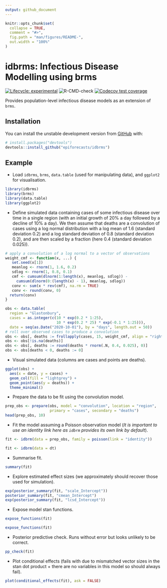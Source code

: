 ```yaml
---
output: github_document
---
```


<!-- README.md is generated from README.Rmd. Please edit that file -->

```r
knitr::opts_chunk$set(
  collapse = TRUE,
  comment = "#>",
  fig.path = "man/figures/README-",
  out.width = "100%"
)
```

# idbrms: Infectious Disease Modelling using brms

[![Lifecycle: experimental](https://img.shields.io/badge/lifecycle-experimental-orange.svg)](https://www.tidyverse.org/lifecycle/#experimental)
![R-CMD-check](https://github.com/epiforecasts/idbrms/workflows/R-CMD-check/badge.svg)
[![Codecov test coverage](https://codecov.io/gh/epiforecasts/brms.ide/branch/master/graph/badge.svg)](https://codecov.io/gh/epiforecasts/brms.ide?branch=master)

Provides population-level infectious disease models as an extension of `brms`.

## Installation

You can install the unstable development version from [GitHub](https://github.com/) with:

```r
# install.packages("devtools")
devtools::install_github("epiforecasts/idbrms")
```

## Example

* Load `idbrms`, `brms`, `data.table` (used for manipulating data), and `ggplot2` for visualisation.

```r
library(idbrms)
library(brms)
library(data.table)
library(ggplot2)
```

* Define simulated data containing cases of some infectious disease over time in a single region (with an initial growth of 20% a day followed by a decline of 10% a day). We then assume that deaths are a convolution of cases using a log normal distribution with a log mean of 1.6 (standard deviation 0.2) and a log standard deviation of 0.8 (standard deviation 0.2), and are then scaled by a fraction (here 0.4 (standard deviation 0.025)).

```r
# apply a convolution of a log normal to a vector of observations
weight_cmf <- function(x, ...) {
   set.seed(x[1])
   meanlog <- rnorm(1, 1.6, 0.2)
   sdlog <- rnorm(1, 0.8, 0.1)
   cmf <- cumsum(dlnorm(1:length(x), meanlog, sdlog)) -
     cumsum(dlnorm(0:(length(x) - 1), meanlog, sdlog))
   conv <- sum(x * rev(cmf), na.rm = TRUE)
   conv <- round(conv, 0)
  return(conv)
}

obs <- data.table(
  region = "Glastonbury", 
  cases = as.integer(c(10 * exp(0.2 * 1:25), 
                       10 * exp(0.2 * 25) * exp(-0.1 * 1:25))),
  date = seq(as.Date("2020-10-01"), by = "days", length.out = 50))
# roll over observed cases to produce a convolution
obs <- obs[, deaths := frollapply(cases, 15, weight_cmf, align = "right")]
obs <- obs[!is.na(deaths)]
obs <- obs[, deaths := round(deaths * rnorm(.N, 0.4, 0.025), 0)]
obs <- obs[deaths < 0, deaths := 0]
```

* Visual simulated data (columns are cases and points are deaths).

```r
ggplot(obs) +
  aes(x = date, y = cases) +
  geom_col(fill = "lightgrey") +
  geom_point(aes(y = deaths)) +
  theme_minimal()
```

* Prepare the data to be fit using the convolution model. 

```r
prep_obs <- prepare(obs, model = "convolution", location = "region",
                    primary = "cases", secondary = "deaths")
head(prep_obs, 10)
```

* Fit the model assuming a Poisson observation model (*It is important to use an identity link here as `idbrm` provides its own link by default*).

```r
fit <- idbrm(data = prep_obs, family = poisson(link = "identity"))
```

```r
fit <- idbrm(data = dt)
```

* Summarise fit.

```r
summary(fit)
```

* Explore estimated effect sizes (we approximately should recover those used for simulation).

```r
exp(posterior_summary(fit, "scale_Intercept"))
posterior_summary(fit, "cmean_Intercept")
exp(posterior_summary(fit, "lcsd_Intercept"))
```

* Expose model stan functions.

```r
expose_functions(fit)
```

```r
expose_functions(fit)
```

* Posterior predictive check. Runs without error but looks unlikely to be correct.

```r
pp_check(fit)
```

* Plot conditional effects (fails with due to mismatched vector sizes in the stan dot product + there are no variables in this model so should always fail).

```r
plot(conditional_effects(fit), ask = FALSE)
```